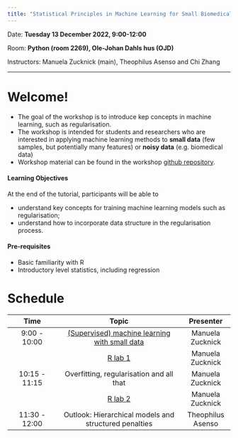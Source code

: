 ```yaml
---
title: "Statistical Principles in Machine Learning for Small Biomedical Data"
---
```


Date: **Tuesday 13 December 2022, 9:00-12:00**

Room: **Python (room 2269), Ole-Johan Dahls hus (OJD)**

Instructors: Manuela Zucknick (main), Theophilus Asenso and Chi Zhang

------------------------------------------------------------------------

# Welcome!

-   The goal of the workshop is to introduce kep concepts in machine learning, such as regularisation.
-   The workshop is intended for students and researchers who are interested in applying machine learning methods to **small data** (few samples, but potentially many features) or **noisy data** (e.g. biomedical data)
-   Workshop material can be found in the workshop [github repository](https://github.com/ocbe-uio/2022_bioinformatics_workshop).

#### Learning Objectives

At the end of the tutorial, participants will be able to

-   understand key concepts for training machine learning models such as regularisation;
-   understand how to incorporate data structure in the regularisation process.

#### Pre-requisites

-   Basic familiarity with R
-   Introductory level statistics, including regression

# Schedule

|     Time      |                                Topic                                 |     Presenter     |
|:--------------:|:--------------------------------------:|:--------------:|
| 9:00 - 10:00  |       [(Supervised) machine learning with small data](part0_prep.qmd)       | Manuela Zucknick  |
|               |       [R lab 1](part1_eda.qmd)                  | Manuela Zucknick  |
| 10:15 - 11:15 |                 Overfitting, regularisation and all that                  | Manuela Zucknick  |
|               |                [R lab 2](part2_model.qmd)                 | Manuela Zucknick  |
| 11:30 - 12:00 | Outlook: Hierarchical models and structured penalties | Theophilus Asenso |
